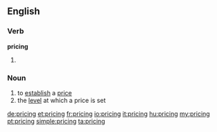 ==English==

===Verb===
'''pricing'''

# {{present participle of|price}}

===Noun===
{{wikipedia}}
{{en-noun|sg=pricing|-}}

# to [[establish]] a [[price]]
# the [[level]] at which a price is set


[[de:pricing]]
[[et:pricing]]
[[fr:pricing]]
[[io:pricing]]
[[it:pricing]]
[[hu:pricing]]
[[my:pricing]]
[[pt:pricing]]
[[simple:pricing]]
[[ta:pricing]]